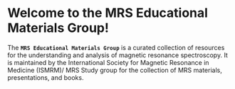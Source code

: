 # Welcome to the MRS Educational Materials Group!

The  **`MRS Educational Materials Group`** is a curated collection of resources for the understanding and analysis of magnetic resonance spectroscopy. It is maintained by the International Society for Magnetic Resonance in Medicine (ISMRM)/ MRS Study group for the collection of MRS materials, presentations, and books.